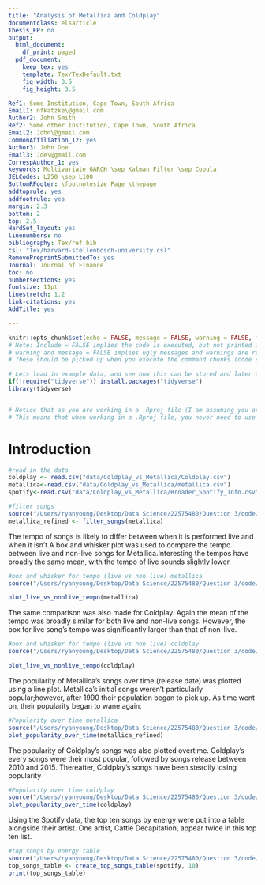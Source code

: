 ```yaml
---
title: "Analysis of Metallica and Coldplay"
documentclass: elsarticle
Thesis_FP: no
output:
  html_document:
    df_print: paged
  pdf_document:
    keep_tex: yes
    template: Tex/TexDefault.txt
    fig_width: 3.5
    fig_height: 3.5

Ref1: Some Institution, Cape Town, South Africa
Email1: nfkatzke\@gmail.com
Author2: John Smith
Ref2: Some other Institution, Cape Town, South Africa
Email2: John\@gmail.com
CommonAffiliation_12: yes
Author3: John Doe
Email3: Joe\@gmail.com
CorrespAuthor_1: yes
keywords: Multivariate GARCH \sep Kalman Filter \sep Copula
JELCodes: L250 \sep L100
BottomRFooter: \footnotesize Page \thepage
addtoprule: yes
addfootrule: yes
margin: 2.3
bottom: 2
top: 2.5
HardSet_layout: yes
linenumbers: no
bibliography: Tex/ref.bib
csl: "Tex/harvard-stellenbosch-university.csl"
RemovePreprintSubmittedTo: yes
Journal: Journal of Finance
toc: no
numbersections: yes
fontsize: 11pt
linestretch: 1.2
link-citations: yes
AddTitle: yes

---
```


<!-- First: Set your default preferences for chunk options: -->

<!-- If you want a chunk's code to be printed, set echo = TRUE. message = FALSE stops R printing ugly package loading details in your final paper too. I also suggest setting warning = FALSE and checking for warnings in R, else you might find ugly warnings in your paper. -->

```r
knitr::opts_chunk$set(echo = FALSE, message = FALSE, warning = FALSE, fig.width = 6, fig.height = 5, fig.pos="H", fig.pos = 'H')
# Note: Include = FALSE implies the code is executed, but not printed in your pdf.
# warning and message = FALSE implies ugly messages and warnings are removed from your pdf.
# These should be picked up when you execute the command chunks (code sections below) in your rmd, not printed in your paper!

# Lets load in example data, and see how this can be stored and later called from your 'data' folder.
if(!require("tidyverse")) install.packages("tidyverse")
library(tidyverse)


# Notice that as you are working in a .Rproj file (I am assuming you are) - the relative paths of your directories start at your specified root.
# This means that when working in a .Rproj file, you never need to use getwd() - it is assumed as your base root automatically.


```


<!-- ############################## -->
<!-- # Start Writing here: -->
<!-- ############################## -->

# Introduction \label{Introduction}


```r
#read in the data
coldplay <- read.csv("data/Coldplay_vs_Metallica/Coldplay.csv")
metallica<-read.csv("data/Coldplay_vs_Metallica/metallica.csv")
spotify<-read.csv("data/Coldplay_vs_Metallica/Broader_Spotify_Info.csv")

```

```r

#filter songs
source("/Users/ryanyoung/Desktop/Data Science/22575480/Question 3/code/filter_songs.R")
metallica_refined <- filter_songs(metallica)
```

The tempo of songs is likely to differ between when it is performed live and when it isn't.A box and whisker plot was used to compare the tempo between live and non-live songs for Metallica.Interesting the tempos have broadly the same mean, with the tempo of live sounds slightly lower.

```r
#box and whisker for tempo (live vs non live) metallica
source("/Users/ryanyoung/Desktop/Data Science/22575480/Question 3/code/box_whisker_live.R")

plot_live_vs_nonlive_tempo(metallica)
```

The same comparison was also made for Coldplay. Again the mean of the tempo was broadly similar for both live and non-live songs. However, the box for live song's tempo was significantly larger than that of non-live.

```r
#box and whisker for tempo (live vs non live) coldplay
source("/Users/ryanyoung/Desktop/Data Science/22575480/Question 3/code/box_whisker_live.R")

plot_live_vs_nonlive_tempo(coldplay)
```

The popularity of Metallica's songs over time (release date) was plotted using a line plot. Metallica's initial songs weren't particularly popular;however, after 1990 their population began to pick up. As time went on, their popularity began to wane again. 

```r
#Popularity over time metallica
source("/Users/ryanyoung/Desktop/Data Science/22575480/Question 3/code/line_plot_ popularity.R")
plot_popularity_over_time(metallica_refined)

```

The popularity of Coldplay's songs was also plotted overtime. Coldplay's every songs were their most popular, followed by songs release between 2010 and 2015. Thereafter, Coldplay's songs have been steadily losing popularity

```r
#Popularity over time coldplay
source("/Users/ryanyoung/Desktop/Data Science/22575480/Question 3/code/line_plot_ popularity.R")
plot_popularity_over_time(coldplay)
```

Using the Spotify data, the top ten songs by energy were put into a table alongside their artist. One artist, Cattle Decapitation, appear twice in this top ten list.

```r
#top songs by energy table
source("/Users/ryanyoung/Desktop/Data Science/22575480/Question 3/code/table_energy.R")
top_songs_table <- create_top_songs_table(spotify, 10)
print(top_songs_table)
```

